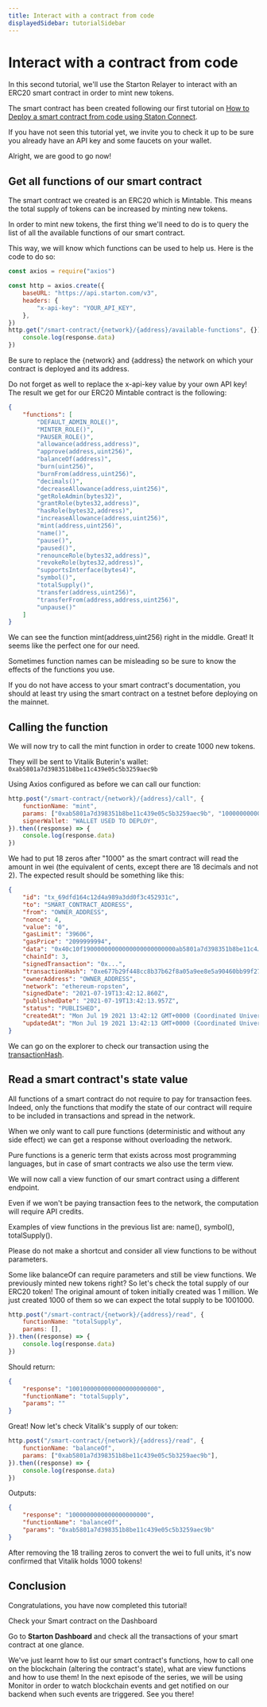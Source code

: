 ```yaml
---
title: Interact with a contract from code
displayedSidebar: tutorialSidebar
---
```



# Interact with a contract from code

In this second tutorial, we'll use the Starton Relayer to interact with an ERC20 smart contract in order to mint new tokens.

The smart contract has been created following our first tutorial on [How to Deploy a smart contract from code using Staton Connect](deploy-a-contract-from-code.md).

If you have not seen this tutorial yet, we invite you to check it up to be sure you already have an API key and some faucets on your wallet.

Alright, we are good to go now!

## Get all functions of our smart contract

The smart contract we created is an ERC20 which is Mintable. This means the total supply of tokens can be increased by minting new tokens.

In order to mint new tokens, the first thing we'll need to do is to query the list of all the available functions of our smart contract.

This way, we will know which functions can be used to help us.
Here is the code to do so:

```js
const axios = require("axios")

const http = axios.create({
	baseURL: "https://api.starton.com/v3",
	headers: {
		"x-api-key": "YOUR_API_KEY",
	},
})
http.get("/smart-contract/{network}/{address}/available-functions", {}).then((response) => {
	console.log(response.data)
})
```

Be sure to replace the \{network} and \{address} the network on which your contract is deployed and its address.

Do not forget as well to replace the x-api-key value by your own API key!
The result we get for our ERC20 Mintable contract is the following:

```json
{
	"functions": [
		"DEFAULT_ADMIN_ROLE()",
		"MINTER_ROLE()",
		"PAUSER_ROLE()",
		"allowance(address,address)",
		"approve(address,uint256)",
		"balanceOf(address)",
		"burn(uint256)",
		"burnFrom(address,uint256)",
		"decimals()",
		"decreaseAllowance(address,uint256)",
		"getRoleAdmin(bytes32)",
		"grantRole(bytes32,address)",
		"hasRole(bytes32,address)",
		"increaseAllowance(address,uint256)",
		"mint(address,uint256)",
		"name()",
		"pause()",
		"paused()",
		"renounceRole(bytes32,address)",
		"revokeRole(bytes32,address)",
		"supportsInterface(bytes4)",
		"symbol()",
		"totalSupply()",
		"transfer(address,uint256)",
		"transferFrom(address,address,uint256)",
		"unpause()"
	]
}
```

We can see the function mint(address,uint256) right in the middle.
Great! It seems like the perfect one for our need.

Sometimes function names can be misleading so be sure to know the effects of the functions you use.

If you do not have access to your smart contract's documentation, you should at least try using the smart contract on a testnet before deploying on the mainnet.

## Calling the function

We will now try to call the mint function in order to create 1000 new tokens.

They will be sent to Vitalik Buterin's wallet: `0xab5801a7d398351b8be11c439e05c5b3259aec9b`

Using Axios configured as before we can call our function:

```js
http.post("/smart-contract/{network}/{address}/call", {
	functionName: "mint",
	params: ["0xab5801a7d398351b8be11c439e05c5b3259aec9b", "1000000000000000000000"],
	signerWallet: "WALLET USED TO DEPLOY",
}).then((response) => {
	console.log(response.data)
})
```

We had to put 18 zeros after "1000" as the smart contract will read the amount in wei (the equivalent of cents, except there are 18 decimals and not 2).
The expected result should be something like this:

```json
{
	"id": "tx_69dfd164c12d4a989a3dd0f3c452931c",
	"to": "SMART_CONTRACT_ADDRESS",
	"from": "OWNER_ADDRESS",
	"nonce": 4,
	"value": "0",
	"gasLimit": "39606",
	"gasPrice": "2099999994",
	"data": "0x40c10f19000000000000000000000000ab5801a7d398351b8be11c4…0000000000000000000000000000000000000003635c9adc5dea00000",
	"chainId": 3,
	"signedTransaction": "0x...",
	"transactionHash": "0xe677b29f448cc8b37b62f8a05a9ee8e5a90460bb99f2713f186283f3b073ff12",
	"ownerAddress": "OWNER_ADDRESS",
	"network": "ethereum-ropsten",
	"signedDate": "2021-07-19T13:42:12.860Z",
	"publishedDate": "2021-07-19T13:42:13.957Z",
	"status": "PUBLISHED",
	"createdAt": "Mon Jul 19 2021 13:42:12 GMT+0000 (Coordinated Universal Time)",
	"updatedAt": "Mon Jul 19 2021 13:42:13 GMT+0000 (Coordinated Universal Time)"
}
```

We can go on the explorer to check our transaction using the [transactionHash](https://ropsten.etherscan.io/tx/0xe677b29f448cc8b37b62f8a05a9ee8e5a90460bb99f2713f186283f3b073ff12).

## Read a smart contract's state value

All functions of a smart contract do not require to pay for transaction fees.
Indeed, only the functions that modify the state of our contract will require to be included in transactions and spread in the network.

When we only want to call pure functions (deterministic and without any side effect) we can get a response without overloading the network.

Pure functions is a generic term that exists across most programming languages, but in case of smart contracts we also use the term view.

We will now call a view function of our smart contract using a different endpoint.

Even if we won't be paying transaction fees to the network, the computation will require API credits.

Examples of view functions in the previous list are: name(), symbol(), totalSupply().

Please do not make a shortcut and consider all view functions to be without parameters.

Some like balanceOf can require parameters and still be view functions.
We previously minted new tokens right? So let's check the total supply of our ERC20 token! The original amount of token initially created was 1 million. We just created 1000 of them so we can expect the total supply to be 1001000.

```jsx
http.post("/smart-contract/{network}/{address}/read", {
	functionName: "totalSupply",
	params: [],
}).then((response) => {
	console.log(response.data)
})
```

Should return:

```json
{
	"response": "1001000000000000000000000",
	"functionName": "totalSupply",
	"params": ""
}
```

Great! Now let's check Vitalik's supply of our token:

```jsx
http.post("/smart-contract/{network}/{address}/read", {
	functionName: "balanceOf",
	params: ["0xab5801a7d398351b8be11c439e05c5b3259aec9b"],
}).then((response) => {
	console.log(response.data)
})
```

Outputs:

```json
{
	"response": "1000000000000000000000",
	"functionName": "balanceOf",
	"params": "0xab5801a7d398351b8be11c439e05c5b3259aec9b"
}
```

After removing the 18 trailing zeros to convert the wei to full units, it's now confirmed that Vitalik holds 1000 tokens!

## Conclusion

Congratulations, you have now completed this tutorial!

<div className="row-is-multiline">
	<div className="col col--2" className="cards">
		<Link className="button-card button-card--vertical" to="https://app.starton.com/projects">
			<Heading as={"h3"}>Check your Smart contract on the Dashboard</Heading>
			<div className="button-card__inner">
				<p color="white">
					Go to <b>Starton Dashboard</b> and check all the transactions of your smart contract at one glance.
				</p>
			</div>
		</Link>
	</div>
</div>

We've just learnt how to list our smart contract's functions, how to call one on the blockchain (altering the contract's state), what are view functions and how to use them!
In the next episode of the series, we will be using Monitor in order to watch blockchain events and get notified on our backend when such events are triggered.
See you there!
